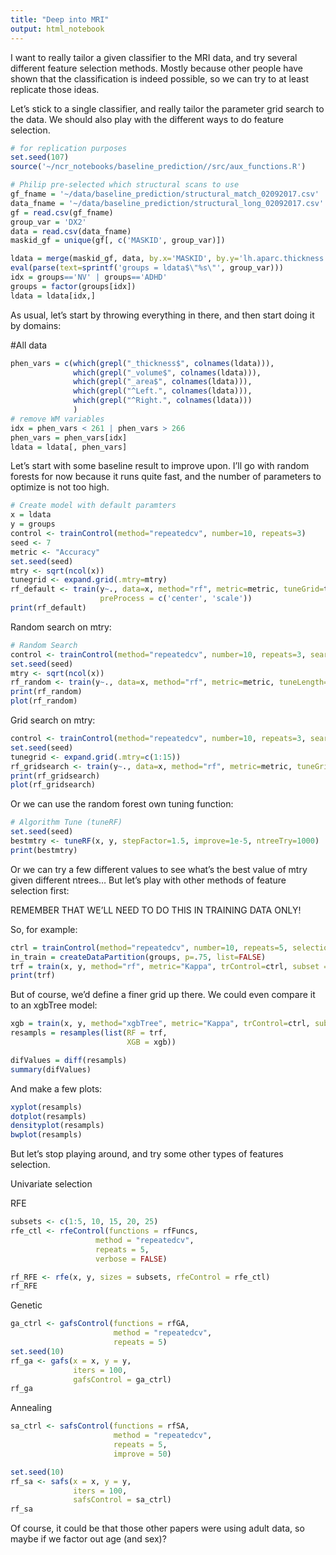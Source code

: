 ```yaml
---
title: "Deep into MRI"
output: html_notebook
---
```


I want to really tailor a given classifier to the MRI data, and try several different feature selection methods. Mostly because other people have shown that the classification is indeed possible, so we can try to at least replicate those ideas.

Let's stick to a single classifier, and really tailor the parameter grid search to the data. We should also play with the different ways to do feature selection.

```r
# for replication purposes
set.seed(107)
source('~/ncr_notebooks/baseline_prediction//src/aux_functions.R')

# Philip pre-selected which structural scans to use
gf_fname = '~/data/baseline_prediction/structural_match_02092017.csv'
data_fname = '~/data/baseline_prediction/structural_long_02092017.csv'
gf = read.csv(gf_fname)
group_var = 'DX2'
data = read.csv(data_fname)
maskid_gf = unique(gf[, c('MASKID', group_var)])

ldata = merge(maskid_gf, data, by.x='MASKID', by.y='lh.aparc.thickness', all.y = F)
eval(parse(text=sprintf('groups = ldata$\"%s\"', group_var)))
idx = groups=='NV' | groups=='ADHD'
groups = factor(groups[idx])
ldata = ldata[idx,]
```

As usual, let's start by throwing everything in there, and then start doing it by domains:

#All data

```r
phen_vars = c(which(grepl("_thickness$", colnames(ldata))),
              which(grepl("_volume$", colnames(ldata))),
              which(grepl("_area$", colnames(ldata))),
              which(grepl("^Left.", colnames(ldata))),
              which(grepl("^Right.", colnames(ldata)))
              )
# remove WM variables
idx = phen_vars < 261 | phen_vars > 266 
phen_vars = phen_vars[idx]
ldata = ldata[, phen_vars]

```

Let's start with some baseline result to improve upon. I'll go with random forests for now because it runs quite fast, and the number of parameters to optimize is not too high.

```r
# Create model with default paramters
x = ldata
y = groups
control <- trainControl(method="repeatedcv", number=10, repeats=3)
seed <- 7
metric <- "Accuracy"
set.seed(seed)
mtry <- sqrt(ncol(x))
tunegrid <- expand.grid(.mtry=mtry)
rf_default <- train(y~., data=x, method="rf", metric=metric, tuneGrid=tunegrid, trControl=control,
                    preProcess = c('center', 'scale'))
print(rf_default)
```

Random search on mtry:

```r
# Random Search
control <- trainControl(method="repeatedcv", number=10, repeats=3, search="random")
set.seed(seed)
mtry <- sqrt(ncol(x))
rf_random <- train(y~., data=x, method="rf", metric=metric, tuneLength=15, trControl=control)
print(rf_random)
plot(rf_random)
```

Grid search on mtry:

```r
control <- trainControl(method="repeatedcv", number=10, repeats=3, search="grid")
set.seed(seed)
tunegrid <- expand.grid(.mtry=c(1:15))
rf_gridsearch <- train(y~., data=x, method="rf", metric=metric, tuneGrid=tunegrid, trControl=control)
print(rf_gridsearch)
plot(rf_gridsearch)
```

Or we can use the random forest own tuning function:

```r
# Algorithm Tune (tuneRF)
set.seed(seed)
bestmtry <- tuneRF(x, y, stepFactor=1.5, improve=1e-5, ntreeTry=1000)
print(bestmtry)
```

Or we can try a few different values to see what's the best value of mtry given different ntrees... But let's play with other methods of feature selection first:

REMEMBER THAT WE'LL NEED TO DO THIS IN TRAINING DATA ONLY!

So, for example:

```r
ctrl = trainControl(method="repeatedcv", number=10, repeats=5, selectionFunction = "tolerance")
in_train = createDataPartition(groups, p=.75, list=FALSE)
trf = train(x, y, method="rf", metric="Kappa", trControl=ctrl, subset = in_train)
print(trf)
```

But of course, we'd define a finer grid up there. We could even compare it to an xgbTree model:

```r
xgb = train(x, y, method="xgbTree", metric="Kappa", trControl=ctrl, subset = in_train)
resampls = resamples(list(RF = trf,
                          XGB = xgb))

difValues = diff(resampls)
summary(difValues)
```

And make a few plots:

```r
xyplot(resampls)
dotplot(resampls)
densityplot(resampls)
bwplot(resampls)
```

But let's stop playing around, and try some other types of features selection.

Univariate selection

RFE

```r
subsets <- c(1:5, 10, 15, 20, 25)
rfe_ctl <- rfeControl(functions = rfFuncs,
                   method = "repeatedcv",
                   repeats = 5,
                   verbose = FALSE)

rf_RFE <- rfe(x, y, sizes = subsets, rfeControl = rfe_ctl)
rf_RFE
```

Genetic

```r
ga_ctrl <- gafsControl(functions = rfGA,
                       method = "repeatedcv",
                       repeats = 5)
set.seed(10)
rf_ga <- gafs(x = x, y = y,
              iters = 100,
              gafsControl = ga_ctrl)
rf_ga
```

Annealing

```r
sa_ctrl <- safsControl(functions = rfSA,
                       method = "repeatedcv",
                       repeats = 5,
                       improve = 50)

set.seed(10)
rf_sa <- safs(x = x, y = y,
              iters = 100,
              safsControl = sa_ctrl)
rf_sa
```
Of course, it could be that those other papers were using adult data, so maybe if we factor out age (and sex)?

